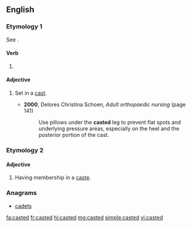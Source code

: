 ==English==

===Etymology 1===
See {{m|en|cast}}.

====Verb====
{{head|en|verb form}}

# {{label|en|nonstandard}} {{en-past of|cast}}

====Adjective====
{{en-adj|-}}

# {{label|en|medicine}} Set in a [[cast]].
#* '''2000''', Delores Christina Schoen, ''Adult orthopaedic nursing'' (page 141)
#*: Use pillows under the '''casted''' leg to prevent flat spots and underlying pressure areas, especially on the heel and the posterior portion of the cast.

===Etymology 2===
{{suffix|caste|ed|lang=en}}

====Adjective====
{{en-adj|-}}

# Having membership in a [[caste]].

===Anagrams===
* [[cadets#English|cadets]]

[[fa:casted]]
[[fr:casted]]
[[hi:casted]]
[[mg:casted]]
[[simple:casted]]
[[vi:casted]]